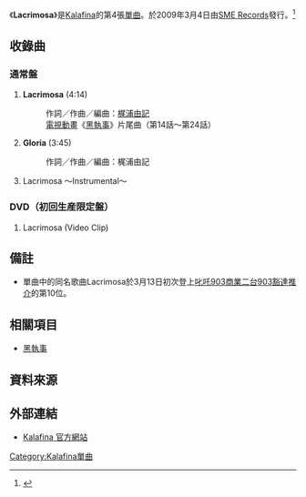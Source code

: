 {{Infobox song
| name           = Lacrimosa
| type           = single
| artist         = [[Kalafina|Kalafina]]
| cover          = Lacrimosa(Kalafina).jpg
| cover_size     = 240
| album          = [[Red_Moon|Red Moon]]
| A-side         = Lacrimosa
| B-side         = Gloria
| released       = 2009年3月4日
| format         = [[單曲|單曲]]
| recorded       = SOUND VALLEY STUDIO<br />WARNER MUSIC RECORDING STUDIO
| genre          = [[J-POP|J-POP]]（[[動畫歌曲|動畫歌曲]]）
| length         = 12分13秒
| label          = [[エスエムイーレコーズ|SME Records]]（SECL-762）
| writer         = [[梶浦由記|梶浦由記]]
| producer       = 梶浦由記
| certification  = 
| chart_position = * 週間最高順位第14位（[[Oricon|Oricon]]）<ref>{{Cite web |url=http://www.oricon.co.jp/music/release/d/803973/1/ |title=存档副本 |access-date=2010-01-27 |archive-date=2013-06-12 |archive-url=https://web.archive.org/web/20130612194057/http://www.oricon.co.jp/music/release/d/803973/1/ }}</ref>
| prev_title     = [[fairytale|fairytale]]
| prev_year      = 2008
| next_title     = [[storia|storia]]
| next_year      = 2009
}}
《'''Lacrimosa'''》是[[Kalafina|Kalafina]]的第4張[[單曲|單曲]]。於2009年3月4日由[[SME_Records|SME Records]]發行。<ref>{{Cite web |url=http://www.sonymusic.co.jp/Music/Info/kalafina/disco/index.html |title=存档副本 |accessdate=2010-01-27 |archive-date=2012-02-10 |archive-url=https://web.archive.org/web/20120210061208/http://www.sonymusic.co.jp/Music/Info/kalafina/disco/index.html |dead-url=no }}</ref>


== 收錄曲 ==
=== 通常盤 ===
# '''Lacrimosa''' (4:14)
#: 作詞／作曲／編曲：[[梶浦由記|梶浦由記]]
#: [[電視動畫|電視動畫]]《[[黑執事|黑執事]]》片尾曲（第14話〜第24話）
# '''Gloria''' (3:45)
#: 作詞／作曲／編曲：梶浦由記
# Lacrimosa 〜Instrumental〜

=== DVD（初回生産限定盤） ===
# Lacrimosa (Video Clip)

== 備註 ==
* 單曲中的同名歌曲Lacrimosa於3月13日初次登上[[叱吒903|叱吒903]][[商業二台|商業二台]][[903豁達推介|903豁達推介]]的第10位。

== 相關項目 ==
* [[黑執事|黑執事]]

== 資料來源 ==
<references />

== 外部連結 ==
* {{ja}}[http://www.sonymusic.co.jp/Music/Info/kalafina/ Kalafina 官方網站] {{Wayback|url=http://www.sonymusic.co.jp/Music/Info/kalafina/ |date=20110921053325 }}

{{Single-stub}}
{{Kalafina}}

[[Category:Kalafina單曲|Category:Kalafina單曲]]